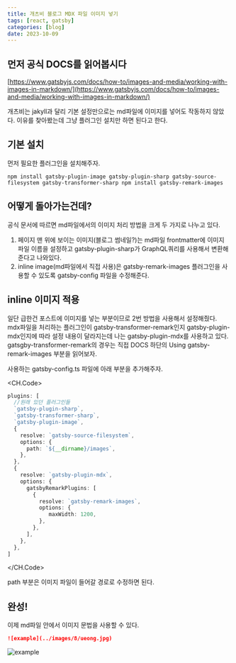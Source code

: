 ```yaml
---
title: 개츠비 블로그 MDX 파일 이미지 넣기
tags: [react, gatsby]
categories: [blog]
date: 2023-10-09
---
```

## 먼저 공식 DOCS를 읽어봅시다
[https://www.gatsbyjs.com/docs/how-to/images-and-media/working-with-images-in-markdown/](https://www.gatsbyjs.com/docs/how-to/images-and-media/working-with-images-in-markdown/)

개츠비는 jakyll과 달리 기본 설정만으로는 md파일에 이미지를 넣어도 작동하지 않았다. 이유를 찾아봤는데 그냥 플러그인 설치만 하면 된다고 한다.

## 기본 설치
먼저 필요한 플러그인을 설치해주자.
``` shell
npm install gatsby-plugin-image gatsby-plugin-sharp gatsby-source-filesystem gatsby-transformer-sharp npm install gatsby-remark-images
```

## 어떻게 돌아가는건데?
공식 문서에 따르면 md파일에서의 이미지 처리 방법을 크게 두 가지로 나누고 있다.
1. 페이지 맨 위에 보이는 이미지(블로그 썸네일?)는 md파일 frontmatter에 이미지 파일 이름을 설정하고 gatsby-plugin-sharp가 GraphQL쿼리를 사용해서 변환해준다고 나와있다.
2. inline image(md파일에서 직접 사용)은 gatsby-remark-images 플러그인을 사용할 수 있도록 gatsby-config 파일을 수정해준다.

## inline 이미지 적용
일단 급한건 포스트에 이미지를 넣는 부분이므로 2번 방법을 사용해서 설정해줬다.
mdx파일을 처리하는 플러그인이 gatsby-transformer-remark인지 gatsby-plugin-mdx인지에 따라 설정 내용이 달라지는데 나는 gatsby-plugin-mdx를 사용하고 있다.
gatsgby-transformer-remark의 경우는 직접 DOCS 하단의 Using gatsby-remark-images 부분을 읽어보자.

사용하는 gatsby-config.ts 파일에 아래 부분을 추가해주자.

<CH.Code>
``` typescript gatsby-config.ts
plugins: [
  //원래 있던 플러그인들
  `gatsby-plugin-sharp`,
  `gatsby-transformer-sharp`,
  `gatsby-plugin-image`,
  {
    resolve: `gatsby-source-filesystem`,
    options: {
      path: `${__dirname}/images`,
    },
  },
  {
    resolve: `gatsby-plugin-mdx`,
    options: {
      gatsbyRemarkPlugins: [
        {
          resolve: `gatsby-remark-images`,
          options: {
             maxWidth: 1200,
          },
        },
      ],
    },
  },
]
```
</CH.Code>

path 부분은 이미지 파일이 들어갈 경로로 수정하면 된다.

## 완성!
이제 md파일 안에서 이미지 문법을 사용할 수 있다.
```md
![example](../images/8/ueong.jpg)
```
![example](../images/8/ueong.jpg)